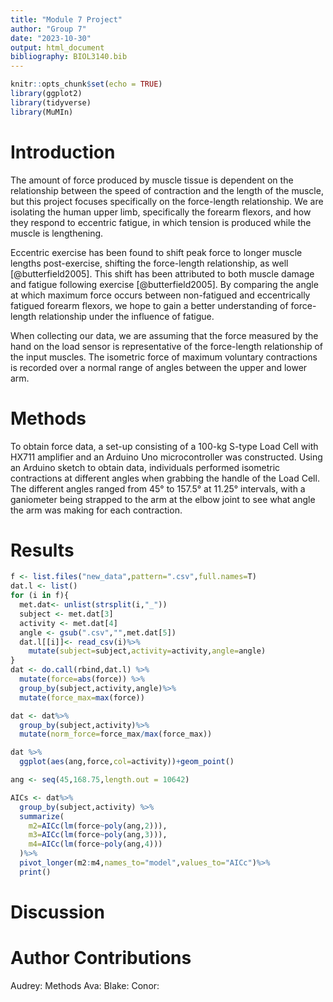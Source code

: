 ```yaml
---
title: "Module 7 Project"
author: "Group 7"
date: "2023-10-30"
output: html_document
bibliography: BIOL3140.bib
---
```


```r
knitr::opts_chunk$set(echo = TRUE)
library(ggplot2)
library(tidyverse)
library(MuMIn)
```

# Introduction
The amount of force produced by muscle tissue is dependent on the relationship between the speed of contraction and the length of the muscle, but this project focuses specifically on the force-length relationship. We are isolating the human upper limb, specifically the forearm flexors, and how they respond to eccentric fatigue, in which tension is produced while the muscle is lengthening.

Eccentric exercise has been found to shift peak force to longer muscle lengths post-exercise, shifting the force-length relationship, as well [@butterfield2005]. This shift has been attributed to both muscle damage and fatigue following exercise [@butterfield2005]. By comparing the angle at which maximum force occurs between non-fatigued and eccentrically fatigued forearm flexors, we hope to gain a better understanding of force-length relationship under the influence of fatigue. 

When collecting our data, we are assuming that the force measured by the hand on the load sensor is representative of the force-length relationship of the input muscles. The isometric force of maximum voluntary contractions is recorded over a normal range of angles between the upper and lower arm. 


# Methods
To obtain force data, a set-up consisting of a 100-kg S-type Load Cell with HX711 amplifier and an Arduino Uno microcontroller was constructed. Using an Arduino sketch to obtain data, individuals performed isometric contractions at different angles when grabbing the handle of the Load Cell. The different angles ranged from 45° to 157.5° at 11.25° intervals, with a ganiometer being strapped to the arm at the elbow joint to see what angle the arm was making for each contraction.

# Results
```r
f <- list.files("new_data",pattern=".csv",full.names=T)
dat.l <- list()
for (i in f){
  met.dat<- unlist(strsplit(i,"_"))
  subject <- met.dat[3]
  activity <- met.dat[4]
  angle <- gsub(".csv","",met.dat[5]) 
  dat.l[[i]]<- read_csv(i)%>%
    mutate(subject=subject,activity=activity,angle=angle)
}
dat <- do.call(rbind,dat.l) %>%
  mutate(force=abs(force)) %>% 
  group_by(subject,activity,angle)%>%
  mutate(force_max=max(force))

dat <- dat%>%
  group_by(subject,activity)%>%
  mutate(norm_force=force_max/max(force_max))

dat %>% 
  ggplot(aes(ang,force,col=activity))+geom_point()

ang <- seq(45,168.75,length.out = 10642)

AICs <- dat%>%
  group_by(subject,activity) %>% 
  summarize(
    m2=AICc(lm(force~poly(ang,2))),
    m3=AICc(lm(force~poly(ang,3))), 
    m4=AICc(lm(force~poly(ang,4)))
  )%>%
  pivot_longer(m2:m4,names_to="model",values_to="AICc")%>%
  print()
```

# Discussion

# Author Contributions
Audrey: Methods
Ava:
Blake:
Conor: